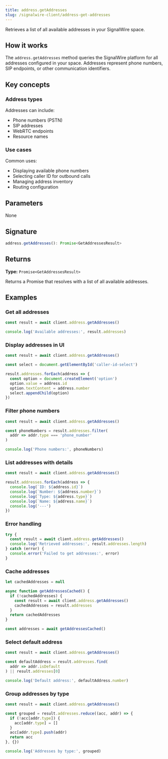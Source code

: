 ```yaml
---
title: address.getAddresses
slug: /signalwire-client/address-get-addresses
---
```



Retrieves a list of all available addresses in your SignalWire space.

## How it works

The `address.getAddresses` method queries the SignalWire platform for all addresses configured in your space. Addresses represent phone numbers, SIP endpoints, or other communication identifiers.

## Key concepts

### Address types

Addresses can include:
- Phone numbers (PSTN)
- SIP addresses
- WebRTC endpoints
- Resource names

### Use cases

Common uses:
- Displaying available phone numbers
- Selecting caller ID for outbound calls
- Managing address inventory
- Routing configuration

## Parameters

None

## Signature

```typescript
address.getAddresses(): Promise<GetAddressesResult>
```

## Returns

**Type:** `Promise<GetAddressesResult>`

Returns a Promise that resolves with a list of all available addresses.

## Examples

### Get all addresses

```typescript
const result = await client.address.getAddresses()

console.log('Available addresses:', result.addresses)
```

### Display addresses in UI

```typescript
const result = await client.address.getAddresses()

const select = document.getElementById('caller-id-select')

result.addresses.forEach(address => {
  const option = document.createElement('option')
  option.value = address.id
  option.textContent = address.number
  select.appendChild(option)
})
```

### Filter phone numbers

```typescript
const result = await client.address.getAddresses()

const phoneNumbers = result.addresses.filter(
  addr => addr.type === 'phone_number'
)

console.log('Phone numbers:', phoneNumbers)
```

### List addresses with details

```typescript
const result = await client.address.getAddresses()

result.addresses.forEach(address => {
  console.log(`ID: ${address.id}`)
  console.log(`Number: ${address.number}`)
  console.log(`Type: ${address.type}`)
  console.log(`Name: ${address.name}`)
  console.log('---')
})
```

### Error handling

```typescript
try {
  const result = await client.address.getAddresses()
  console.log('Retrieved addresses:', result.addresses.length)
} catch (error) {
  console.error('Failed to get addresses:', error)
}
```

### Cache addresses

```typescript
let cachedAddresses = null

async function getAddressesCached() {
  if (!cachedAddresses) {
    const result = await client.address.getAddresses()
    cachedAddresses = result.addresses
  }
  return cachedAddresses
}

const addresses = await getAddressesCached()
```

### Select default address

```typescript
const result = await client.address.getAddresses()

const defaultAddress = result.addresses.find(
  addr => addr.isDefault
) || result.addresses[0]

console.log('Default address:', defaultAddress.number)
```

### Group addresses by type

```typescript
const result = await client.address.getAddresses()

const grouped = result.addresses.reduce((acc, addr) => {
  if (!acc[addr.type]) {
    acc[addr.type] = []
  }
  acc[addr.type].push(addr)
  return acc
}, {})

console.log('Addresses by type:', grouped)
```

